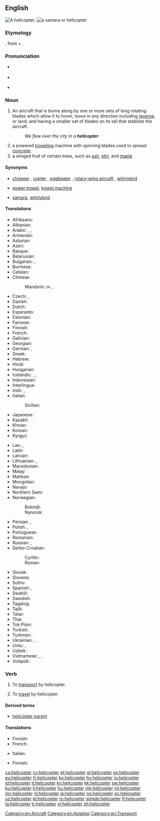 ==English==
[[Image:Bell 206L3 (D-HASA).jpg|thumb|right|A helicopter.]]
[[File:Acer circinatum 9468.JPG|thumb|a [[samara]] or '''helicopter''']]

===Etymology===
{{borrowing|fr|hélicoptère|lang=en}}, from {{etyl|grc|en}} {{term|ἕλιξ||spiral|sc=polytonic|tr=helix|lang=grc}} + {{term|πτερόν|sc=polytonic|tr=pteron||wing|lang=grc}}.

===Pronunciation===
* {{a|AusE}} {{IPA|/ˈheliˌkɔptə(ɹ)/|lang=en}}
* {{a|UK}} {{IPA|/ˈhɛl.iˌkɒp.tə(ɹ)/|/ˈhɛl.ɪˌkɒp.tə(ɹ)/|lang=en}}
* {{a|US}} {{IPA|/ˈhɛlɨˌkɑptɚ/|lang=en}}

===Noun===
{{en-noun}}

# An aircraft that is borne along by one or more sets of long rotating blades which allow it to hover, move in any direction including [[reverse]], or land; and having a smaller set of blades on its tail that stabilize the aircraft.
#: ''We flew over the city in a '''helicopter'''''.
# a powered [[trowel]]ing machine with spinning blades used to spread [[concrete]].
# a winged fruit of certain trees, such as [[ash]], [[elm]], and [[maple]]

====Synonyms====
* {{sense|aircraft}} [[chopper]] {{qualifier|informal}}, [[copter]] {{qualifier|informal}}, [[eggbeater]] {{qualifier|slang}}, [[rotary-wing aircraft]] {{qualifier|technical}}, [[whirlybird]] {{qualifier|slang}}
* {{sense|trowelling device}} [[power trowel]], [[trowel machine]]
* {{sense|winged fruit}} [[samara]], [[whirlybird]]

====Translations====
{{trans-top|aircraft}}
* Afrikaans: {{t|af|helikopter}}
* Albanian: {{t|sq|helikopter}}
* Arabic: {{t|ar|طائرة عامودية|f|tr=ṭāʾira ʿāmūdíyya}}, {{t|ar|هليكوبتر|m|tr=hilikubtar}}, {{t|ar|حوامة|f|tr=ḥawwāma}}
* Armenian: {{t|hy|ուղղաթիռ|tr=uġġat'iṙ}}
* Asturian: {{t|ast|helicópteru|m}}
* Azeri: {{t|az|vertolyot}}
* Basque: {{t|eu|helikoptero}}
* Belarusian: {{t|be|верталёт|m|tr=vjertaljót|sc=Cyrl}}
* Bulgarian: {{t+|bg|хеликоптер|m|tr=helikópter|sc=Cyrl}}, {{t+|bg|въртолет|m|tr=vǎrtolét|sc=Cyrl}}
* Burmese: {{t+|my|ဟယ်လီကော့ပတာ|tr=he li ko. pata|sc=Mymr}}
* Catalan: {{t+|ca|helicòpter|m}}
* Chinese:
*: Mandarin: {{t+|cmn|直升機|sc=Hani}} or {{t+|cmn|直昇機|sc=Hani}}, {{t|cmn|直升机|tr=zhíshēngjī|sc=Hani}}
* Czech: {{t|cs|vrtulník|m}}, {{t|cs|helikoptéra|f}}
* Danish: {{t+|da|helikopter}}
* Dutch: {{t+|nl|helikopter|m}}
* Esperanto: {{t|eo|helikoptero}}
* Estonian: {{t|et|helikopter}}
* Faroese: {{t+|fo|tyrla|f}}
* Finnish: {{t+|fi|helikopteri}}
* French: {{t+|fr|hélicoptère|m}}
* Galician: {{t|gl|helicóptero|m}}
* Georgian: {{t|ka|ვერტმფრენი|tr=vertmp'reni|sc=Geor}}
* German: {{t+|de|Helikopter|m}}, {{t+|de|Hubschrauber|m}}
* Greek: {{t+|el|ελικόπτερο|n|tr=elikóptero}}
* Hebrew: {{t+|he|מסוק|m|tr=masók}}
* Hindi: {{t|hi|हेलिकॉप्टर|tr=helikopṭar}}
* Hungarian: {{t+|hu|helikopter}}
* Icelandic: {{t+|is|þyrla|f}}, {{t|is|þyrilvængja|f}} {{qualifier|obsolete}}, {{t|is|kofti|m}} {{qualifier|obsolete}}
* Indonesian: {{t+|id|helikopter}}
* Interlingua: {{t|ia|helicoptero}}
* Irish: {{t|ga|héileacaptar}}, {{t|ga|ingearán|m}}
* Italian: {{t+|it|elicottero|m}}
*: Sicilian: {{t|scn|elicòttiru|m}}
* Japanese: {{t+|ja|ヘリコプター|tr=herikoputā}}
* Kazakh: {{t|kk|тікұшақ|tr=tikuşaq|sc=Cyrl}}
* Khmer: {{t|km|អេលីកុបទែរ|tr=eeliikoptɛɛ|sc=Khmr}}
* Korean: {{t+|ko|헬리콥터|tr=helikopteo|sc=Hang}}
* Kyrgyz: {{t|ky|вертолёт|tr=vertolyot|sc=Cyrl}}
{{trans-mid}}
* Lao: {{t|lo|ເອລີກົບເທີ|tr=eː líː kóp tʰə́ː|sc=Laoo}}, {{t|lo|ເຮລິຄອບແຕ|tr=héː lī kʰɔ̑ːp tɛː|sc=Laoo}}
* Latin: {{t|la|helicopterus|m}}
* Latvian: {{t|lv|helikopters|f}}
* Lithuanian: {{t|lt|sraigtasparnis|m}}, {{qualifier|rare}} {{t|lt|helikopteris|m}}
* Macedonian: {{t+|mk|хеликоптер|m|tr=helikópter}}
* Malay: {{t|ms|helikopter}}
* Maltese: {{t|mt|ħelikopter|m}}
* Mongolian: {{t|mn|нисдэг тэрэг|tr=nisdeg tereg|sc=Cyrl}}
* Navajo: {{t|nv|bikááʼ náʼoobałí}}
* Northern Sami: {{t|se|helekopter}}
* Norwegian: 
*: Bokmål: {{t+|nb|helikopter|n}}
*: Nynorsk: {{t|nn|helikopter|n}}
* Persian: {{t+|fa|بالگرد|tr=bâlgard}}, {{t+|fa|هلیکوپتر|tr=helikōpter|sc=fa-Arab}}
* Polish: {{t|pl|śmigłowiec|m}}, {{t+|pl|helikopter|m}}
* Portuguese: {{t+|pt|helicóptero|m}}
* Romanian: {{t+|ro|elicopter}}
* Russian: {{t+|ru|вертолёт|m|tr=vertoljót}}, {{t+|ru|геликоптер|m|tr=gelikópter|sc=Cyrl}} {{qualifier|dated}}
* Serbo-Croatian:
*: Cyrillic: {{t|sh|хеликоптер|m}}
*: Roman: {{t+|sh|helikopter|m}}
* Slovak: {{t|sk|vrtuľník|m}}
* Slovene: {{t+|sl|helikopter|m}}
* Sotho: {{t+|st|helikopotare}}
* Spanish: {{t+|es|helicóptero|m}}, {{t+|es|autogiro|m}}
* Swahili: {{t+|sw|helikopta}}
* Swedish: {{t+|sv|helikopter|c}}
* Tagalog: {{t|tl|helikopter}}
* Tajik: {{t|tg|чархбол|tr=čarxbol|sc=Cyrl}}
* Tatar: {{t|tt|боралак|tr=boralaq|sc=Cyrl}}
* Thai: {{t|th|เฮลิคอบเตอ|tr=helikhoptoe}}
* Tok Pisin: {{t|tpi|helikopta}}
* Turkish: {{t+|tr|helikopter}}
* Turkmen: {{t|tk|wertolýot}}
* Ukrainian: {{t|uk|вертоліт|m|tr=vertolít|sc=Cyrl}}, {{t|uk|гелікоптер|m|tr=helikópter|sc=Cyrl}}
* Urdu: {{t|ur|بالگرد|tr=bālgard|sc=ur-Arab}}, {{t|ur|ہیلی کاپٹر|tr=heli-kopṭar|sc=ur-Arab}}
* Uzbek: {{t+|uz|tikuchar}}
* Vietnamese: {{t|vi|máy bay lên thẳng}}, {{t|vi|máy bay trực thăng}}, {{t+|vi|trực thăng}}
* Volapük: {{t|vo|tovaskrubian}}
{{trans-bottom}}

{{trans-top|machine for spreading concrete}}
{{trans-mid}}
{{trans-bottom}}

===Verb===
{{en-verb}}

# {{context|transitive|lang=en}} To [[transport]] by helicopter.
# {{context|intransitive|lang=en}} To [[travel]] by helicopter.

====Derived terms====
* [[helicopter parent]]

====Translations====
{{trans-top|to transport by helicopter}}
* Finnish: {{t+|fi|kuljettaa}} {{t+|fi|helikopteri|alt=helikopterilla}}
* French: {{t+|fr|héliporter}}
{{trans-mid}}
* Italian: {{t|it|elitrasportare}}
{{trans-bottom}}

{{trans-top|to travel by helicopter}}
* Finnish: {{t+|fi|matkustaa}} {{t+|fi|helikopteri|alt=helikopterilla}}
{{trans-mid}}
{{trans-bottom}}

[[Category:en:Aircraft]]
[[Category:en:Aviation]]
[[Category:en:Transport]]

[[ca:helicopter]]
[[cy:helicopter]]
[[et:helicopter]]
[[el:helicopter]]
[[es:helicopter]]
[[eu:helicopter]]
[[fr:helicopter]]
[[ko:helicopter]]
[[hy:helicopter]]
[[io:helicopter]]
[[id:helicopter]]
[[it:helicopter]]
[[kn:helicopter]]
[[kk:helicopter]]
[[sw:helicopter]]
[[ku:helicopter]]
[[li:helicopter]]
[[hu:helicopter]]
[[mk:helicopter]]
[[ml:helicopter]]
[[my:helicopter]]
[[nl:helicopter]]
[[ja:helicopter]]
[[no:helicopter]]
[[oc:helicopter]]
[[uz:helicopter]]
[[pl:helicopter]]
[[ro:helicopter]]
[[simple:helicopter]]
[[fi:helicopter]]
[[ta:helicopter]]
[[tr:helicopter]]
[[vi:helicopter]]
[[zh:helicopter]]